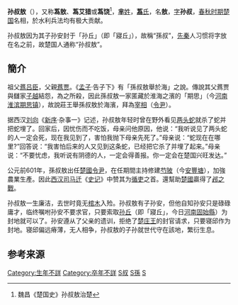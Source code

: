 {{expand|time=2009-08-30T07:28:14+00:00}}
{{模板:Infobox 先秦人物
|名称=孙叔敖 
|姓=
|氏=蔿
|名=敖
|字=孫叔
|别名=
|别字=
|谥号=
|时代=春秋
|国家=[[楚國|楚國]] 
|出生=
|逝世日期=
|父=[[蔿贾|蔿贾]]
}}
'''孙叔敖'''（{{bd|约前630年||约前593年|catIdx=W蒍}}），又称'''蒍敖'''、'''蒍艾猎'''或'''蒍饶'''<ref>魏昌《楚国史》孙叔敖治楚</ref>，[[芈姓|'''芈'''姓]]，[[蔿氏|'''蒍'''氏]]，名'''敖'''，[[表字|字]]'''孙叔'''，[[春秋时期|春秋时期]][[楚国|楚国]]名相，於水利兵法均有极大贡献。

孙叔敖因为其子孙安封于「孙丘」（即「寢丘」），故稱“孫叔”，[[先秦|先秦]]人习惯将字放在名之前，故楚国人通称“孙叔敖”。

==簡介==
祖父[[蔿吕臣|蔿吕臣]]，父親[[蔿贾|蔿贾]]。《[[孟子|孟子]]·告子下》有「孫叔敖舉於海」之說。傳說其父蔿贾與讎家[[子越|子越]]結怨，為之所殺，因此孫叔敖一家匿藏於淮海之濱的「期思」（今[[河南|河南]][[淮滨|淮滨]][[期思镇|期思镇]]），故說莊王舉孫叔敖於海濱，拜為[[宰相|宰相]]（[[令尹|令尹]]）。

据西汉[[刘向|刘向]]《[[新序|新序]]·杂事一》记述，孙叔敖年轻时曾在野外看见[[枳首蛇|两头蛇]]就杀了蛇并把蛇埋了。回家后，因忧伤而不吃饭，母亲问他原因，他说：“我听说见了两头蛇的人一定会死，现在我见到了，害怕我抛下母亲先死了。”母亲说：“蛇现在在哪里?”回答说：“我害怕后来的人又见到这条蛇，已经把它杀了并埋了起来。”母亲说：“不要忧虑，我听说有阴德的人，一定会得善报。你一定会在楚国兴旺发达。”

公元前601年，孫叔敖出任[[楚國|楚國]][[令尹|令尹]]，在任期間主持修建[[芍陂|芍陂]]（今[[安豐塘|安豐塘]]），加強農業生產。因此[[西汉|西汉]][[司马迁|司马迁]]《[[史记|史记]]》中赞其为[[循吏|循吏]]之首。還幫助[[楚國|楚國]]贏得了[[邲之戰|邲之戰]]。

孙叔敖一生廉洁，去世时竟无[[棺木|棺木]]入殓。孙叔敖有子孙安，但他自知孙安只是碌碌庸才，临终嘱咐孙安不要求官，只要索取[[孙丘|孙丘]]（即「寢丘」，今日[[河南|河南]][[固始縣|固始縣]]）为封地就可以了。孙安遵从了父亲的遗训，拒绝了[[楚庄王|楚庄王]]的封官请求，只要寝邱作为封地。寝邱偏远瘠薄，无人相争，孙叔敖的子孙就世代守在該地，繁衍生息。

==参考来源==
<references />

[[Category:生年不詳|Category:生年不詳]]
[[Category:卒年不詳|Category:卒年不詳]]
[[Category:芈姓|S叔]]
[[Category:春秋人|S孫]]
[[Category:楚国令尹|S]]